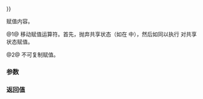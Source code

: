 {{cpp/thread/promise/title|operator{{=}}}}
{{cpp/thread/promise/navbar}}
{{dcl begin}}
{{dcl|num=1|since=c++11|1=
promise&amp; operator=( promise&amp;&amp; other ) noexcept;
}}
{{dcl|num=2|since=c++11|1=
promise&amp; operator=( const promise&amp; rhs ) = delete;
}}
{{dcl end}}

赋值内容。

@1@ 移动赋值运算符。首先，抛弃共享状态（如在 {{lc|~promise()}} 中），然后如同以执行 {{c|std::promise(std::move(other)).swap(*this)}} 对共享状态赋值。

@2@ {{tt|promise}} 不可复制赋值。

===参数===
{{par begin}}
{{par|other|要从之获取状态的另一 {{tt|promise}} 对象}}
{{par end}}

===返回值===
{{c|*this}}

{{langlinks|de|en|es|fr|it|ja|pt|ru}}